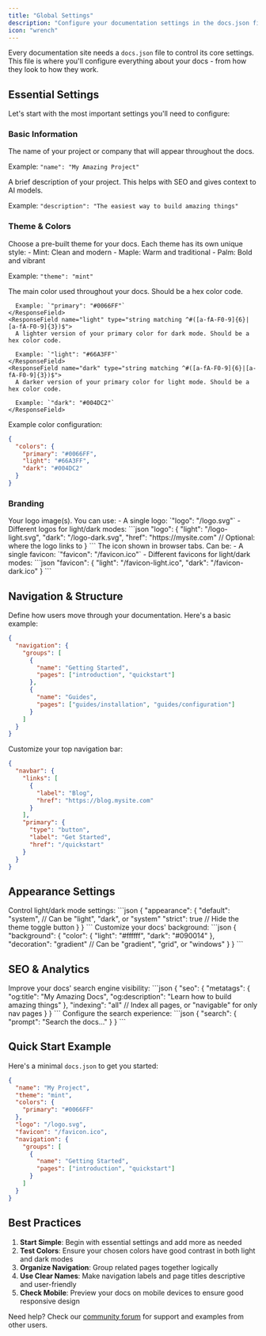 ```yaml
---
title: "Global Settings"
description: "Configure your documentation settings in the docs.json file"
icon: "wrench"
---
```



Every documentation site needs a `docs.json` file to control its core settings. This file is where you'll configure everything about your docs - from how they look to how they work.

<ConfigUpgrade />

## Essential Settings

Let's start with the most important settings you'll need to configure:

### Basic Information

<ResponseField name="name" type="string" required>
  The name of your project or company that will appear throughout the docs.
  
  Example: `"name": "My Amazing Project"`
</ResponseField>

<ResponseField name="description" type="string">
  A brief description of your project. This helps with SEO and gives context to AI models.
  
  Example: `"description": "The easiest way to build amazing things"`
</ResponseField>

### Theme & Colors

<ResponseField name="theme" type='"mint" | "maple" | "palm"' required>
  Choose a pre-built theme for your docs. Each theme has its own unique style:
  - Mint: Clean and modern
  - Maple: Warm and traditional 
  - Palm: Bold and vibrant
  
  Example: `"theme": "mint"`
</ResponseField>

<ResponseField name="colors" type="object" required>
  <Expandable title="Colors">
    <ResponseField name="primary" type="string matching ^#([a-fA-F0-9]{6}|[a-fA-F0-9]{3})$" required>
      The main color used throughout your docs. Should be a hex color code.
      
      Example: `"primary": "#0066FF"`
    </ResponseField>
    <ResponseField name="light" type="string matching ^#([a-fA-F0-9]{6}|[a-fA-F0-9]{3})$">
      A lighter version of your primary color for dark mode. Should be a hex color code.
      
      Example: `"light": "#66A3FF"`
    </ResponseField>
    <ResponseField name="dark" type="string matching ^#([a-fA-F0-9]{6}|[a-fA-F0-9]{3})$">
      A darker version of your primary color for light mode. Should be a hex color code.
      
      Example: `"dark": "#004DC2"`
    </ResponseField>
  </Expandable>

Example color configuration:
```json
{
  "colors": {
    "primary": "#0066FF",
    "light": "#66A3FF",
    "dark": "#004DC2"
  }
}
```
</ResponseField>

### Branding

<ResponseField name="logo" type="string or object">
  Your logo image(s). You can use:
  - A single logo: `"logo": "/logo.svg"`
  - Different logos for light/dark modes:
  ```json
  "logo": {
    "light": "/logo-light.svg",
    "dark": "/logo-dark.svg",
    "href": "https://mysite.com" // Optional: where the logo links to
  }
  ```
</ResponseField>

<ResponseField name="favicon" type="string or object">
  The icon shown in browser tabs. Can be:
  - A single favicon: `"favicon": "/favicon.ico"`
  - Different favicons for light/dark modes:
  ```json
  "favicon": {
    "light": "/favicon-light.ico",
    "dark": "/favicon-dark.ico"
  }
  ```
</ResponseField>

## Navigation & Structure

<ResponseField name="navigation" type="object" required>
  Define how users move through your documentation. Here's a basic example:

```json
{
  "navigation": {
    "groups": [
      {
        "name": "Getting Started",
        "pages": ["introduction", "quickstart"]
      },
      {
        "name": "Guides",
        "pages": ["guides/installation", "guides/configuration"]
      }
    ]
  }
}
```
</ResponseField>

<ResponseField name="navbar" type="object">
  Customize your top navigation bar:

```json
{
  "navbar": {
    "links": [
      {
        "label": "Blog",
        "href": "https://blog.mysite.com"
      }
    ],
    "primary": {
      "type": "button",
      "label": "Get Started",
      "href": "/quickstart"
    }
  }
}
```
</ResponseField>

## Appearance Settings

<ResponseField name="appearance" type="object">
  Control light/dark mode settings:
  ```json
  {
    "appearance": {
      "default": "system", // Can be "light", "dark", or "system"
      "strict": true // Hide the theme toggle button
    }
  }
  ```
</ResponseField>

<ResponseField name="background" type="object">
  Customize your docs' background:
  ```json
  {
    "background": {
      "color": {
        "light": "#ffffff",
        "dark": "#090014"
      },
      "decoration": "gradient" // Can be "gradient", "grid", or "windows"
    }
  }
  ```
</ResponseField>

## SEO & Analytics

<ResponseField name="seo" type="object">
  Improve your docs' search engine visibility:
  ```json
  {
    "seo": {
      "metatags": {
        "og:title": "My Amazing Docs",
        "og:description": "Learn how to build amazing things"
      },
      "indexing": "all" // Index all pages, or "navigable" for only nav pages
    }
  }
  ```
</ResponseField>

<ResponseField name="search" type="object">
  Configure the search experience:
  ```json
  {
    "search": {
      "prompt": "Search the docs..."
    }
  }
  ```
</ResponseField>

## Quick Start Example

Here's a minimal `docs.json` to get you started:

```json
{
  "name": "My Project",
  "theme": "mint",
  "colors": {
    "primary": "#0066FF"
  },
  "logo": "/logo.svg",
  "favicon": "/favicon.ico",
  "navigation": {
    "groups": [
      {
        "name": "Getting Started",
        "pages": ["introduction", "quickstart"]
      }
    ]
  }
}
```

## Best Practices

1. **Start Simple**: Begin with essential settings and add more as needed
2. **Test Colors**: Ensure your chosen colors have good contrast in both light and dark modes
3. **Organize Navigation**: Group related pages together logically
4. **Use Clear Names**: Make navigation labels and page titles descriptive and user-friendly
5. **Check Mobile**: Preview your docs on mobile devices to ensure good responsive design

Need help? Check our [community forum](https://mintlify.com/community) for support and examples from other users.